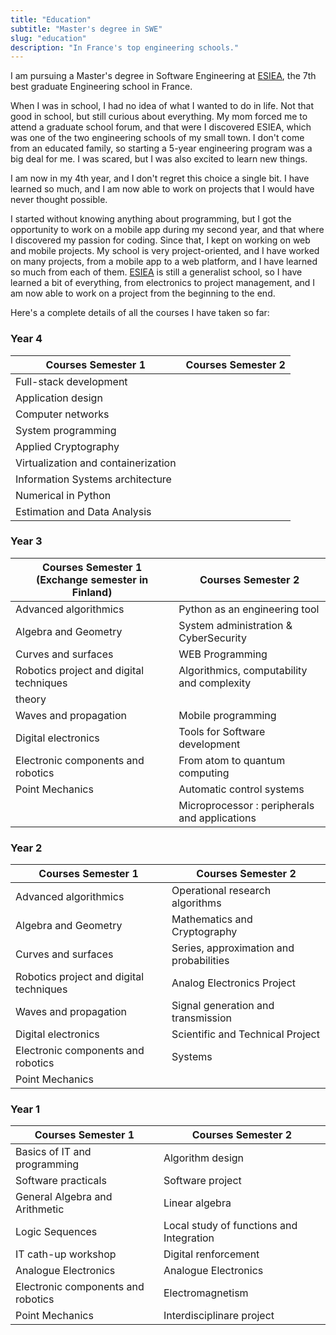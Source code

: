 ```yaml
---
title: "Education"
subtitle: "Master's degree in SWE"
slug: "education"
description: "In France's top engineering schools."
---
```


I am pursuing a Master's degree in Software Engineering at [ESIEA](https://esiea.fr/en), the 7th best graduate Engineering school in France.

When I was in school, I had no idea of what I wanted to do in life. Not that good in school, but still curious about everything. My mom forced me to attend a graduate school forum, and that were I discovered ESIEA, which was one of the two engineering schools of my small town. I don't come from an educated family, so starting a 5-year engineering program was a big deal for me. I was scared, but I was also excited to learn new things.

I am now in my 4th year, and I don't regret this choice a single bit. I have learned so much, and I am now able to work on projects that I would have never thought possible.

I started without knowing anything about programming, but I got the opportunity to work on a mobile app during my second year, and that where I discovered my passion for coding. Since that, I kept on working on web and mobile projects.
My school is very project-oriented, and I have worked on many projects, from a mobile app to a web platform, and I have learned so much from each of them.
[ESIEA](https://esiea.fr/en) is still a generalist school, so I have learned a bit of everything, from electronics to project management, and I am now able to work on a project from the beginning to the end.

Here's a complete details of all the courses I have taken so far:

### Year 4

| Courses Semester 1                  | Courses Semester 2 |
| ----------------------------------- | ------------------ |
| Full-stack development              |                    |
| Application design                  |                    |
| Computer networks                   |                    |
| System programming                  |                    |
| Applied Cryptography                |                    |
| Virtualization and containerization |                    |
| Information Systems architecture    |                    |
| Numerical in Python                 |                    |
| Estimation and Data Analysis        |                    |

### Year 3

| Courses Semester 1 (Exchange semester in Finland) | Courses Semester 2                            |
| ------------------------------------------------- | --------------------------------------------- |
| Advanced algorithmics                             | Python as an engineering tool                 |
| Algebra and Geometry                              | System administration & CyberSecurity         |
| Curves and surfaces                               | WEB Programming                               |
| Robotics project and digital techniques           | Algorithmics, computability and complexity    |
| theory                                            |
| Waves and propagation                             | Mobile programming                            |
| Digital electronics                               | Tools for Software development                |
| Electronic components and robotics                | From atom to quantum computing                |
| Point Mechanics                                   | Automatic control systems                     |
|                                                   | Microprocessor : peripherals and applications |

### Year 2

| Courses Semester 1                      | Courses Semester 2                      |
| --------------------------------------- | --------------------------------------- |
| Advanced algorithmics                   | Operational research algorithms         |
| Algebra and Geometry                    | Mathematics and Cryptography            |
| Curves and surfaces                     | Series, approximation and probabilities |
| Robotics project and digital techniques | Analog Electronics Project              |
| Waves and propagation                   | Signal generation and transmission      |
| Digital electronics                     | Scientific and Technical Project        |
| Electronic components and robotics      | Systems                                 |
| Point Mechanics                         |                                         |

### Year 1

| Courses Semester 1                 | Courses Semester 2                       |
| ---------------------------------- | ---------------------------------------- |
| Basics of IT and programming       | Algorithm design                         |
| Software practicals                | Software project                         |
| General Algebra and Arithmetic     | Linear algebra                           |
| Logic Sequences                    | Local study of functions and Integration |
| IT cath-up workshop                | Digital renforcement                     |
| Analogue Electronics               | Analogue Electronics                     |
| Electronic components and robotics | Electromagnetism                         |
| Point Mechanics                    | Interdisciplinare project                |
